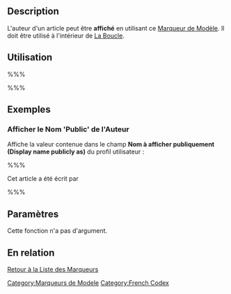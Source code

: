 {{French Header}}
== Description ==

L'auteur d'un article peut être '''affiché''' en utilisant ce [[fr:Marqueurs_de_Modele|Marqueur de Modèle]]. Il doit être utilisé à l'intérieur de [[fr:La_Boucle|La Boucle]].

== Utilisation ==

%%% <?php the_author(); ?> %%%

== Exemples ==

=== Afficher le Nom 'Public' de l'Auteur ===

Affiche la valeur contenue dans le champ '''Nom à afficher publiquement (Display name publicly as)''' du profil utilisateur :

%%% <p>Cet article a été écrit par <?php the_author(); ?></p> %%%

== Paramètres ==

Cette fonction n'a pas d'argument.

== En relation ==

{{Auteur Marqueurs}}

[[fr:Marqueurs_de_Modele|Retour à la Liste des Marqueurs]]

[[Category:Marqueurs de Modele]]
[[Category:French Codex]]